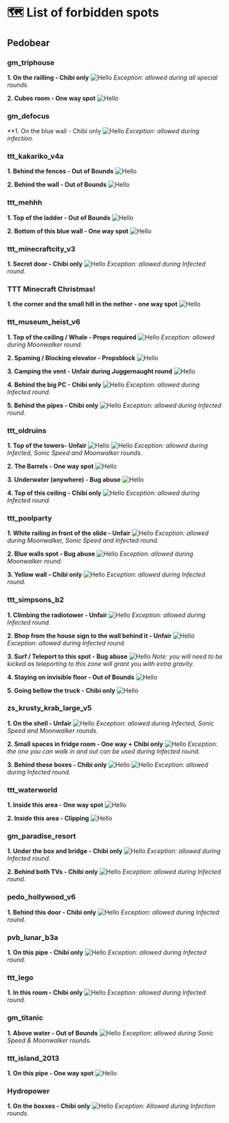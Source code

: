 
# 🗺 List of forbidden spots
## Pedobear
### gm_triphouse
**1. On the railling - Chibi only**
<Image src="/spots/triphouse1.png" alt="Hello" width={500} height={500} />
*Exception: allowed during all special rounds.*

**2. Cubes room - One way spot**
<Image src="/spots/triphouse2.png" alt="Hello" width={500} height={500} />

### gm_defocus
**1. On the blue wall - Chibi only
<Image src="/spots/defocus_wall.png" alt="Hello" width={500} height={500} />
*Exception: allowed during infection.*

### ttt_kakariko_v4a
**1. Behind the fences - Out of Bounds**
<Image src="/spots/kaka1.png" alt="Hello" width={500} height={500} />

**2. Behind the wall - Out of Bounds**
<Image src="/spots/kaka2.png" alt="Hello" width={500} height={500} />

### ttt_mehhh
**1. Top of the ladder - Out of Bounds**
<Image src="/spots/mehh2_fixed.png" alt="Hello" width={500} height={500} />

**2. Bottom of this blue wall - One way spot**
<Image src="/spots/mehh3.png" alt="Hello" width={500} height={500} />

### ttt_minecraftcity_v3
**1. Secret door - Chibi only**
<Image src="/spots/city1.png" alt="Hello" width={500} height={500} />
*Exception: allowed during Infected round.*

### TTT Minecraft Christmas!
**1. the corner and the small hill in the nether - one way spot**
<Image src="/spots/minecraft_christmas_nether.png" alt="Hello" width={500} height={500} />

### ttt_museum_heist_v6
**1. Top of the ceiling / Whale - Props required**
<Image src="/spots/mus1.png" alt="Hello" width={500} height={500} />
*Exception: allowed during Moonwalker round.*

**2. Spaming / Blocking elevator - Propsblock**
<Image src="/spots/mus2.png" alt="Hello" width={500} height={500} />

**3. Camping the vent - Unfair during Juggernaught round**
<Image src="/spots/mus3.png" alt="Hello" width={500} height={500} />

**4. Behind the big PC - Chibi only**
<Image src="/spots/mus4.png" alt="Hello" width={500} height={500} />
*Exception: allowed during Infected round.*

**5. Behind the pipes - Chibi only**
<Image src="/spots/mus5.png" alt="Hello" width={500} height={500} />
*Exception: allowed during Infected round.*

### ttt_oldruins
**1. Top of the towers- Unfair**
<Image src="/spots/old1.png" alt="Hello" width={500} height={500} />
<Image src="/spots/old4.png" alt="Hello" width={500} height={500} />
*Exception: allowed during Infected, Sonic Speed and Moonwalker rounds.*

**2. The Barrels - One way spot**
<Image src="/spots/old2.png" alt="Hello" width={500} height={500} />

**3. Underwater (anywhere) - Bug abuse**
<Image src="/spots/old5.png" alt="Hello" width={500} height={500} />

**4. Top of this ceiling - Chibi only**
<Image src="/spots/old6.png" alt="Hello" width={500} height={500} />
*Exception: allowed during Infected round.*

### ttt_poolparty
**1. White railing in front of the slide - Unfair**
<Image src="/spots/water1.png" alt="Hello" width={500} height={500} />
*Exception: allowed during Moonwalker, Sonic Speed and Infected round.*

**2. Blue walls spot - Bug abuse**
<Image src="/spots/water2_fixed.png" alt="Hello" width={500} height={500} />
*Exception: allowed during Moonwalker round.*

**3. Yellow wall - Chibi only**
<Image src="/spots/water3.png" alt="Hello" width={500} height={500} />
*Exception: allowed during Infected round.*

### ttt_simpsons_b2
**1. Climbing the radiotower - Unfair**
<Image src="/spots/sims1.png" alt="Hello" width={500} height={500} />
*Exception: allowed during Infected round.*

**2. Bhop from the house sign to the wall behind it - Unfair**
<Image src="/spots/sims2.png" alt="Hello" width={500} height={500} />
*Exception: allowed during Infected round.*

**3. Surf / Teleport to this spot - Bug abuse**
<Image src="/spots/sims3.png" alt="Hello" width={500} height={500} />
*Note: you will need to be kicked as teleporting to this zone will grant you with extra gravity.*

**4. Staying on invisible floor - Out of Bounds**
<Image src="/spots/sims4.png" alt="Hello" width={500} height={500} />

**5. Going bellow the truck - Chibi only**
<Image src="/spots/sims5.png" alt="Hello" width={500} height={500} />

### zs_krusty_krab_large_v5
**1. On the shell - Unfair**
<Image src="/spots/krusty1.png" alt="Hello" width={500} height={500} />
*Exception: allowed during Infected, Sonic Speed and Moonwalker rounds.*

**2. Small spaces in fridge room - One way + Chibi only**
<Image src="/spots/krusty2.png" alt="Hello" width={500} height={500} />
*Exception: the one you can walk in and out can be used during Infected round.*

**3. Behind these boxes - Chibi only**
<Image src="/spots/krusty3.png" alt="Hello" width={500} height={500} />
<Image src="/spots/krusty4.png" alt="Hello" width={500} height={500} />
*Exception: allowed during Infected round.*

### ttt_waterworld
**1. Inside this area - One way spot**
<Image src="/spots/pool1.png" alt="Hello" width={500} height={500} />

**2. Inside this area - Clipping**
<Image src="/spots/pool2.png" alt="Hello" width={500} height={500} />

### gm_paradise_resort
**1. Under the box and bridge - Chibi only**
<Image src="/spots/paradise1.png" alt="Hello" width={500} height={500} />
*Exception: allowed during Infected round.*

**2. Behind both TVs - Chibi only**
<Image src="/spots/paradise2.png" alt="Hello" width={500} height={500} />
*Exception: allowed during Infected round.*

### pedo_hollywood_v6
**1. Behind this door - Chibi only**
<Image src="/spots/holly.png" alt="Hello" width={500} height={500} />
*Exception: allowed during Infected round.*

### pvb_lunar_b3a
**1. On this pipe - Chibi only**
<Image src="/spots/lunar.png" alt="Hello" width={500} height={500} />
*Exception: allowed during Infected round.*

### ttt_lego
**1. In this room - Chibi only**
<Image src="/spots/lego.png" alt="Hello" width={500} height={500} />
*Exception: allowed during Infected round.*

### gm_titanic
**1. Above water - Out of Bounds**
<Image src="/spots/titanic.png" alt="Hello" width={500} height={500} />
*Exception: allowed during Sonic Speed & Moonwalker rounds.*

### ttt_island_2013
**1. On this pipe - One way spot**
<Image src="/spots/island.png" alt="Hello" width={500} height={500} />

### Hydropower
**1. On the boxxes - Chibi only**
<Image src="/spots/Hydropower_boxes.png" alt="Hello" width={500} height={500} />
*Exception: Allowed during Infection rounds.*
